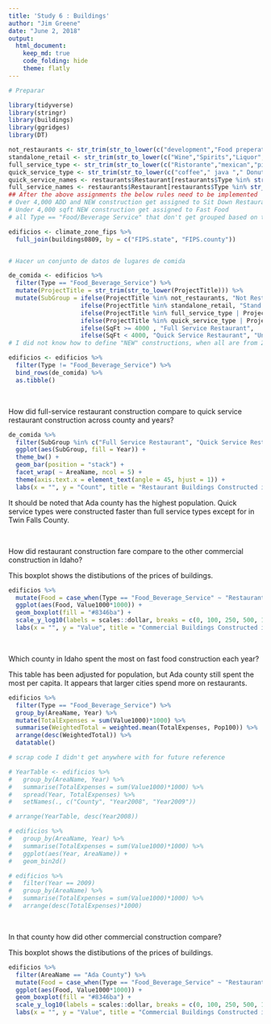 ```yaml
---
title: 'Study 6 : Buildings'
author: "Jim Greene"
date: "June 2, 2018"
output: 
  html_document:
    keep_md: true
    code_folding: hide
    theme: flatly
---
```


```r
# Preparar

library(tidyverse)
library(stringr)
library(buildings)
library(ggridges)
library(DT)

not_restaurants <- str_trim(str_to_lower(c("development","Food preperation center", "Food Services center","bakery","Grocery","conceession","Cafeteria", "lunchroom","school","facility"," hall ")))
standalone_retail <- str_trim(str_to_lower(c("Wine","Spirits","Liquor","Convenience","drugstore","Flying J", "Rite Aid ","walgreens ","Love's Travel ")))
full_service_type <- str_trim(str_to_lower(c("Ristorante","mexican","pizza ","steakhouse"," grill ","buffet","tavern"," bar ","waffle","italian","steak house")))
quick_service_type <- str_trim(str_to_lower(c("coffee"," java "," Donut ","Doughnut"," burger ","Ice Cream ","custard ","sandwich ","fast food "," bagel ")))
quick_service_names <- restaurants$Restaurant[restaurants$Type %in% str_trim(str_to_lower(c("coffee","Ice Cream","Fast Food")))]
full_service_names <- restaurants$Restaurant[restaurants$Type %in% str_trim(str_to_lower(c("Pizza","Casual Dining","Fast Casual")))]
## After the above assignments the below rules need to be implemented
# Over 4,000 ADD and NEW construction get assigned to Sit Down Restaurants
# Under 4,000 sqft NEW construction get assigned to Fast Food
# all Type == "Food/Beverage Service" that don't get grouped based on the above are called "Unknown"
```

```r
edificios <- climate_zone_fips %>% 
  full_join(buildings0809, by = c("FIPS.state", "FIPS.county"))


# Hacer un conjunto de datos de lugares de comida

de_comida <- edificios %>%
  filter(Type == "Food_Beverage_Service") %>% 
  mutate(ProjectTitle = str_trim(str_to_lower(ProjectTitle))) %>% 
  mutate(SubGroup = ifelse(ProjectTitle %in% not_restaurants, "Not Restaraunt", 
                    ifelse(ProjectTitle %in% standalone_retail, "Stand Alone Retail", 
                    ifelse(ProjectTitle %in% full_service_type | ProjectTitle %in% full_service_names, "Full Service Restaurant", 
                    ifelse(ProjectTitle %in% quick_service_type | ProjectTitle %in% quick_service_names, "Quick Service Restaurant", 
                    ifelse(SqFt >= 4000 , "Full Service Restaurant", 
                    ifelse(SqFt < 4000, "Quick Service Restaurant", "Unknown")))))))
# I did not know how to define "NEW" constructions, when all are from 2008 or 2009.

edificios <- edificios %>% 
  filter(Type != "Food_Beverage_Service") %>% 
  bind_rows(de_comida) %>% 
  as.tibble()
```

</br>

How did full-service restaurant construction compare to quick service restaurant construction across county and years?

```r
de_comida %>% 
  filter(SubGroup %in% c("Full Service Restaurant", "Quick Service Restaurant")) %>%
  ggplot(aes(SubGroup, fill = Year)) +
  theme_bw() +
  geom_bar(position = "stack") +
  facet_wrap( ~ AreaName, ncol = 5) +
  theme(axis.text.x = element_text(angle = 45, hjust = 1)) +
  labs(x = "", y = "Count", title = "Restaurant Buildings Constructed in Idaho, 2008-09")
```

It should be noted that Ada county has the highest population. Quick service types were constructed faster than full service types except for in Twin Falls County.

</br>

How did restaurant construction fare compare to the other commercial construction in Idaho?

This boxplot shows the distibutions of the prices of buildings.
```r
edificios %>% 
  mutate(Food = case_when(Type == "Food_Beverage_Service" ~ "Restaurants", TRUE ~ "Other"))  %>% 
  ggplot(aes(Food, Value1000*1000)) +
  geom_boxplot(fill = "#8346ba") +
  scale_y_log10(labels = scales::dollar, breaks = c(0, 100, 250, 500, 1000, 2500, 5000, 10000, 25000, 50000, 100000)*1000) +
  labs(x = "", y = "Value", title = "Commercial Buildings Constructed in Idaho, 2008-2009")
```

</br>

Which county in Idaho spent the most on fast food construction each year?

This table has been adjusted for population, but Ada county still spent the most per capita. It appears that larger cities spend more on restaurants.
```r
edificios %>% 
  filter(Type == "Food_Beverage_Service") %>% 
  group_by(AreaName, Year) %>%
  mutate(TotalExpenses = sum(Value1000)*1000) %>%
  summarise(WeightedTotal = weighted.mean(TotalExpenses, Pop100)) %>%
  arrange(desc(WeightedTotal)) %>% 
  datatable()
```
```r
# scrap code I didn't get anywhere with for future reference

# YearTable <- edificios %>% 
#   group_by(AreaName, Year) %>% 
#   summarise(TotalExpenses = sum(Value1000)*1000) %>%
#   spread(Year, TotalExpenses) %>% 
#   setNames(., c("County", "Year2008", "Year2009"))

# arrange(YearTable, desc(Year2008)) 

# edificios %>% 
#   group_by(AreaName, Year) %>% 
#   summarise(TotalExpenses = sum(Value1000)*1000) %>%
#   ggplot(aes(Year, AreaName)) +
#   geom_bin2d()

# edificios %>% 
#   filter(Year == 2009)
#   group_by(AreaName) %>% 
#   summarise(TotalExpenses = sum(Value1000)*1000) %>% 
#   arrange(desc(TotalExpenses)*1000)
```

</br>

In that county how did other commercial construction compare?

This boxplot shows the distibutions of the prices of buildings.
```r
edificios %>% 
  filter(AreaName == "Ada County") %>% 
  mutate(Food = case_when(Type == "Food_Beverage_Service" ~ "Restaurants", TRUE ~ "Other"))  %>% 
  ggplot(aes(Food, Value1000*1000)) +
  geom_boxplot(fill = "#8346ba") +
  scale_y_log10(labels = scales::dollar, breaks = c(0, 100, 250, 500, 1000, 2500, 5000, 10000, 25000, 50000, 100000)*1000) +
  labs(x = "", y = "Value", title = "Commercial Buildings Constructed in Ada County, 2008-2009")
```

